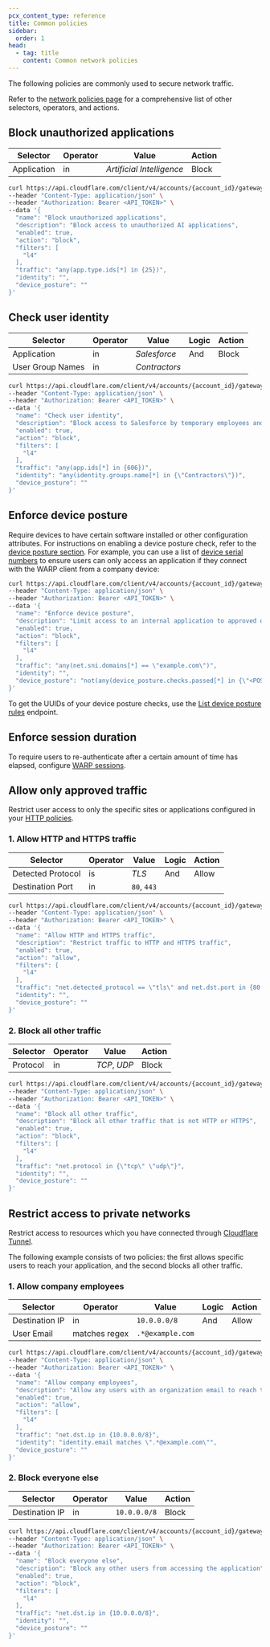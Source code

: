 ```yaml
---
pcx_content_type: reference
title: Common policies
sidebar:
  order: 1
head:
  - tag: title
    content: Common network policies
---
```



The following policies are commonly used to secure network traffic.

Refer to the [network policies page](/cloudflare-one/policies/gateway/network-policies/) for a comprehensive list of other selectors, operators, and actions.

## Block unauthorized applications

<Render file="gateway/policies/block-applications" product="cloudflare-one" />

<Tabs syncKey="dashPlusAPI"> <TabItem label="Dashboard">

| Selector    | Operator | Value                     | Action |
| ----------- | -------- | ------------------------- | ------ |
| Application | in       | _Artificial Intelligence_ | Block  |

</TabItem>

<TabItem label="API">

```bash
curl https://api.cloudflare.com/client/v4/accounts/{account_id}/gateway/rule \
--header "Content-Type: application/json" \
--header "Authorization: Bearer <API_TOKEN>" \
--data '{
  "name": "Block unauthorized applications",
  "description": "Block access to unauthorized AI applications",
  "enabled": true,
  "action": "block",
  "filters": [
    "l4"
  ],
  "traffic": "any(app.type.ids[*] in {25})",
  "identity": "",
  "device_posture": ""
}'
```

</TabItem> </Tabs>

## Check user identity

<Render file="gateway/policies/check-user-identity" />

<Tabs syncKey="dashPlusAPI"> <TabItem label="Dashboard">

| Selector         | Operator | Value         | Logic | Action |
| ---------------- | -------- | ------------- | ----- | ------ |
| Application      | in       | _Salesforce_  | And   | Block  |
| User Group Names | in       | _Contractors_ |       |        |

</TabItem>

<TabItem label="API">

```bash
curl https://api.cloudflare.com/client/v4/accounts/{account_id}/gateway/rule \
--header "Content-Type: application/json" \
--header "Authorization: Bearer <API_TOKEN>" \
--data '{
  "name": "Check user identity",
  "description": "Block access to Salesforce by temporary employees and contractors",
  "enabled": true,
  "action": "block",
  "filters": [
    "l4"
  ],
  "traffic": "any(app.ids[*] in {606})",
  "identity": "any(identity.groups.name[*] in {\"Contractors\"})",
  "device_posture": ""
}'
```

</TabItem> </Tabs>

## Enforce device posture

Require devices to have certain software installed or other configuration attributes. For instructions on enabling a device posture check, refer to the [device posture section](/cloudflare-one/identity/devices/). For example, you can use a list of [device serial numbers](/cloudflare-one/identity/devices/warp-client-checks/corp-device/) to ensure users can only access an application if they connect with the WARP client from a company device:

<Tabs syncKey="dashPlusAPI"> <TabItem label="Dashboard">

<Render file="gateway/policies/enforce-device-posture" />

</TabItem>

<TabItem label="API">

```bash
curl https://api.cloudflare.com/client/v4/accounts/{account_id}/gateway/rule \
--header "Content-Type: application/json" \
--header "Authorization: Bearer <API_TOKEN>" \
--data '{
  "name": "Enforce device posture",
  "description": "Limit access to an internal application to approved organization devices",
  "enabled": true,
  "action": "block",
  "filters": [
    "l4"
  ],
  "traffic": "any(net.sni.domains[*] == \"example.com\")",
  "identity": "",
  "device_posture": "not(any(device_posture.checks.passed[*] in {\"<POSTURE-CHECK-UUID>\"}))"
}'
```

To get the UUIDs of your device posture checks, use the [List device posture rules](/api/resources/zero_trust/subresources/devices/subresources/posture/methods/list/) endpoint.

</TabItem> </Tabs>

## Enforce session duration

To require users to re-authenticate after a certain amount of time has elapsed, configure [WARP sessions](/cloudflare-one/connections/connect-devices/warp/configure-warp/warp-sessions/).

## Allow only approved traffic

Restrict user access to only the specific sites or applications configured in your [HTTP policies](/cloudflare-one/policies/gateway/http-policies/).

### 1. Allow HTTP and HTTPS traffic

<Tabs syncKey="dashPlusAPI"> <TabItem label="Dashboard">

| Selector          | Operator | Value       | Logic | Action |
| ----------------- | -------- | ----------- | ----- | ------ |
| Detected Protocol | is       | _TLS_       | And   | Allow  |
| Destination Port  | in       | `80`, `443` |       |        |

</TabItem>

<TabItem label="API">

```bash
curl https://api.cloudflare.com/client/v4/accounts/{account_id}/gateway/rule \
--header "Content-Type: application/json" \
--header "Authorization: Bearer <API_TOKEN>" \
--data '{
  "name": "Allow HTTP and HTTPS traffic",
  "description": "Restrict traffic to HTTP and HTTPS traffic",
  "enabled": true,
  "action": "allow",
  "filters": [
    "l4"
  ],
  "traffic": "net.detected_protocol == \"tls\" and net.dst.port in {80 443}",
  "identity": "",
  "device_posture": ""
}'
```

</TabItem> </Tabs>

### 2. Block all other traffic

<Tabs syncKey="dashPlusAPI"> <TabItem label="Dashboard">

| Selector | Operator | Value        | Action |
| -------- | -------- | ------------ | ------ |
| Protocol | in       | _TCP_, _UDP_ | Block  |

</TabItem>

<TabItem label="API">

```bash
curl https://api.cloudflare.com/client/v4/accounts/{account_id}/gateway/rule \
--header "Content-Type: application/json" \
--header "Authorization: Bearer <API_TOKEN>" \
--data '{
  "name": "Block all other traffic",
  "description": "Block all other traffic that is not HTTP or HTTPS",
  "enabled": true,
  "action": "block",
  "filters": [
    "l4"
  ],
  "traffic": "net.protocol in {\"tcp\" \"udp\"}",
  "identity": "",
  "device_posture": ""
}'
```

</TabItem> </Tabs>

## Restrict access to private networks

Restrict access to resources which you have connected through [Cloudflare Tunnel](/cloudflare-one/connections/connect-networks/).

The following example consists of two policies: the first allows specific users to reach your application, and the second blocks all other traffic.

### 1. Allow company employees

<Tabs syncKey="dashPlusAPI"> <TabItem label="Dashboard">

| Selector       | Operator      | Value            | Logic | Action |
| -------------- | ------------- | ---------------- | ----- | ------ |
| Destination IP | in            | `10.0.0.0/8`     | And   | Allow  |
| User Email     | matches regex | `.*@example.com` |       |        |

</TabItem>

<TabItem label="API">

```bash
curl https://api.cloudflare.com/client/v4/accounts/{account_id}/gateway/rule \
--header "Content-Type: application/json" \
--header "Authorization: Bearer <API_TOKEN>" \
--data '{
  "name": "Allow company employees",
  "description": "Allow any users with an organization email to reach the application",
  "enabled": true,
  "action": "allow",
  "filters": [
    "l4"
  ],
  "traffic": "net.dst.ip in {10.0.0.0/8}",
  "identity": "identity.email matches \".*@example.com\"",
  "device_posture": ""
}'
```

</TabItem> </Tabs>

### 2. Block everyone else

<Tabs syncKey="dashPlusAPI"> <TabItem label="Dashboard">

| Selector       | Operator | Value        | Action |
| -------------- | -------- | ------------ | ------ |
| Destination IP | in       | `10.0.0.0/8` | Block  |

</TabItem>

<TabItem label="API">

```bash
curl https://api.cloudflare.com/client/v4/accounts/{account_id}/gateway/rule \
--header "Content-Type: application/json" \
--header "Authorization: Bearer <API_TOKEN>" \
--data '{
  "name": "Block everyone else",
  "description": "Block any other users from accessing the application",
  "enabled": true,
  "action": "block",
  "filters": [
    "l4"
  ],
  "traffic": "net.dst.ip in {10.0.0.0/8}",
  "identity": "",
  "device_posture": ""
}'
```

</TabItem> </Tabs>
